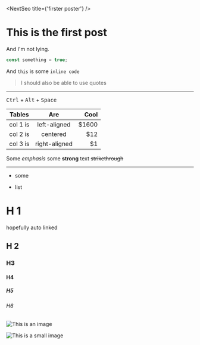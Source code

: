 
<NextSeo title={'firster poster'} />

# This is the first post

And I'm not lying.

```typescript
const something = true;
```

And `this` is some `inline code`

> I should also be able to use quotes

---

<kbd>Ctrl</kbd> + <kbd>Alt</kbd> + <kbd>Space</kbd>

| Tables   |      Are      |   Cool |
| -------- | :-----------: | -----: |
| col 1 is | left-aligned  | \$1600 |
| col 2 is |   centered    |   \$12 |
| col 3 is | right-aligned |    \$1 |

Some _emphasis_ some **strong** text ~~strikethrough~~

---

- some

* list

# H 1

hopefully auto linked

## H 2

### H3

#### H4

##### H5

###### H6

![This is an image](https://images.unsplash.com/photo-1593642632559-0c6d3fc62b89?ixlib=rb-1.2.1&ixid=eyJhcHBfaWQiOjEyMDd9&auto=format&fit=crop&w=2550&q=80)

![This is a small image](https://picsum.photos/200/300)
